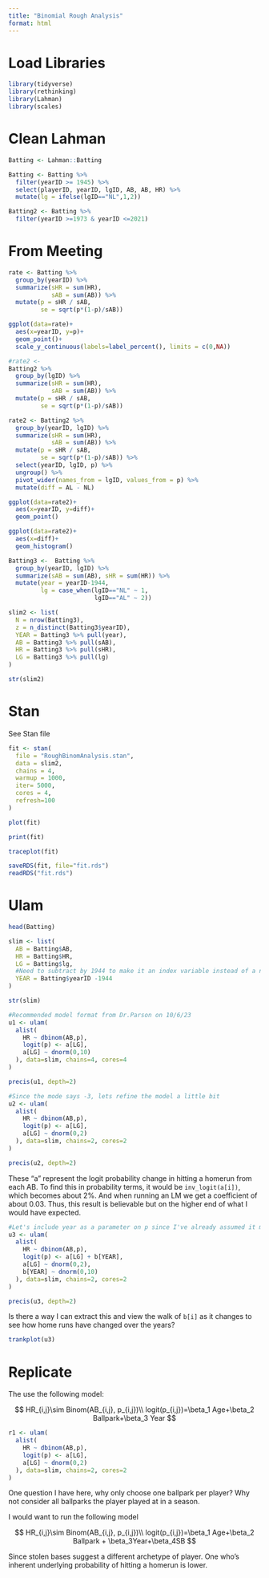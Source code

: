 ```yaml
---
title: "Binomial Rough Analysis"
format: html
---
```


# Load Libraries

```r
library(tidyverse)
library(rethinking)
library(Lahman)
library(scales)
```

# Clean Lahman

```r
Batting <- Lahman::Batting

Batting <- Batting %>% 
  filter(yearID >= 1945) %>% 
  select(playerID, yearID, lgID, AB, AB, HR) %>% 
  mutate(lg = ifelse(lgID=="NL",1,2))

Batting2 <- Batting %>% 
  filter(yearID >=1973 & yearID <=2021)
```

# From Meeting

```r
rate <- Batting %>% 
  group_by(yearID) %>% 
  summarize(sHR = sum(HR),
            sAB = sum(AB)) %>% 
  mutate(p = sHR / sAB,
         se = sqrt(p*(1-p)/sAB))
```

```r
ggplot(data=rate)+
  aes(x=yearID, y=p)+
  geom_point()+
  scale_y_continuous(labels=label_percent(), limits = c(0,NA))
```

```r
#rate2 <- 
Batting2 %>% 
  group_by(lgID) %>% 
  summarize(sHR = sum(HR),
            sAB = sum(AB)) %>% 
  mutate(p = sHR / sAB,
         se = sqrt(p*(1-p)/sAB))
```

```r
rate2 <- Batting2 %>% 
  group_by(yearID, lgID) %>% 
  summarize(sHR = sum(HR),
            sAB = sum(AB)) %>% 
  mutate(p = sHR / sAB,
         se = sqrt(p*(1-p)/sAB)) %>% 
  select(yearID, lgID, p) %>% 
  ungroup() %>% 
  pivot_wider(names_from = lgID, values_from = p) %>% 
  mutate(diff = AL - NL)
```

```r
ggplot(data=rate2)+
  aes(x=yearID, y=diff)+
  geom_point()
```

```r
ggplot(data=rate2)+
  aes(x=diff)+
  geom_histogram()
```

```r
Batting3 <-  Batting %>% 
  group_by(yearID, lgID) %>% 
  summarize(sAB = sum(AB), sHR = sum(HR)) %>% 
  mutate(year = yearID-1944,
         lg = case_when(lgID=="NL" ~ 1,
                        lgID=="AL" ~ 2))
```

```r
slim2 <- list(
  N = nrow(Batting3),
  z = n_distinct(Batting3$yearID),
  YEAR = Batting3 %>% pull(year),
  AB = Batting3 %>% pull(sAB),
  HR = Batting3 %>% pull(sHR),
  LG = Batting3 %>% pull(lg)
)

str(slim2)
```

# Stan

See Stan file

```r
fit <- stan(
  file = "RoughBinomAnalysis.stan",
  data = slim2,
  chains = 4,
  warmup = 1000,
  iter= 5000,
  cores = 4,
  refresh=100
)
```

```r
plot(fit)
```

```r
print(fit)
```

```r
traceplot(fit)
```

```r
saveRDS(fit, file="fit.rds")
readRDS("fit.rds")
```

# Ulam

```r
head(Batting)
```

```r
slim <- list(
  AB = Batting$AB,
  HR = Batting$HR,
  LG = Batting$lg,
  #Need to subtract by 1944 to make it an index variable instead of a number
  YEAR = Batting$yearID -1944
)

str(slim)
```

```r
#Recommended model format from Dr.Parson on 10/6/23
u1 <- ulam(
  alist(
    HR ~ dbinom(AB,p),
    logit(p) <- a[LG],
    a[LG] ~ dnorm(0,10)
  ), data=slim, chains=4, cores=4
)
```

```r
precis(u1, depth=2)
```

```r
#Since the mode says -3, lets refine the model a little bit
u2 <- ulam(
  alist(
    HR ~ dbinom(AB,p),
    logit(p) <- a[LG],
    a[LG] ~ dnorm(0,2)
  ), data=slim, chains=2, cores=2
)
```

```r
precis(u2, depth=2)
```

These "a" represent the logit probability change in hitting a homerun from each AB. To find this in probability terms, it would be `inv_logit(a[i])`, which becomes about 2%. And when running an LM we get a coefficient of about 0.03. Thus, this result is believable but on the higher end of what I would have expected.

```r
#Let's include year as a parameter on p since I've already assumed it mattered!
u3 <- ulam(
  alist(
    HR ~ dbinom(AB,p),
    logit(p) <- a[LG] + b[YEAR],
    a[LG] ~ dnorm(0,2),
    b[YEAR] ~ dnorm(0,10)
  ), data=slim, chains=2, cores=2
)
```

```r
precis(u3, depth=2)
```

Is there a way I can extract this and view the walk of `b[i]` as it changes to see how home runs have changed over the years?

```r
trankplot(u3)
```

# Replicate

The use the following model:

$$
HR_{i,j}\sim Binom(AB_{i,j}, p_{i,j})\\
logit(p_{i,j})=\beta_1 Age+\beta_2 Ballpark+\beta_3 Year
$$

```r
r1 <- ulam(
  alist(
    HR ~ dbinom(AB,p),
    logit(p) <- a[LG],
    a[LG] ~ dnorm(0,2)
  ), data=slim, chains=2, cores=2
)
```

One question I have here, why only choose one ballpark per player? Why not consider all ballparks the player played at in a season.

I would want to run the following model

$$
HR_{i,j}\sim Binom(AB_{i,j}, p_{i,j})\\
logit(p_{i,j})=\beta_1 Age+\beta_2 Ballpark + \beta_3Year+\beta_4SB
$$

Since stolen bases suggest a different archetype of player. One who's inherent underlying probability of hitting a homerun is lower.
